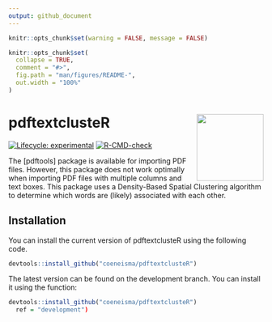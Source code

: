 ```yaml
---
output: github_document
---
```


```r
knitr::opts_chunk$set(warning = FALSE, message = FALSE) 
```

<!-- README.md is generated from README.Rmd. Please edit that file -->

```r
knitr::opts_chunk$set(
  collapse = TRUE,
  comment = "#>",
  fig.path = "man/figures/README-",
  out.width = "100%"
)
```

# pdftextclusteR <img src="man/figures/logo.png" align="right" height="132"/>

<!-- badges: start -->

[![Lifecycle: experimental](https://img.shields.io/badge/lifecycle-experimental-orange.svg)](https://lifecycle.r-lib.org/articles/stages.html#experimental)
[![R-CMD-check](https://github.com/coeneisma/pdftextclusteR/actions/workflows/R-CMD-check.yaml/badge.svg)](https://github.com/coeneisma/pdftextclusteR/actions/workflows/R-CMD-check.yaml)
<!-- badges: end -->

The [pdftools] package is available for importing PDF files. However, this package does not work optimally when importing PDF files with multiple columns and text boxes. This package uses a Density-Based Spatial Clustering algorithm to determine which words are (likely) associated with each other. 

## Installation

You can install the current version of pdftextclusteR using the following code.

``` r
devtools::install_github("coeneisma/pdftextclusteR")
```

The latest version can be found on the development branch. You can install it using the function:

``` r
devtools::install_github("coeneisma/pdftextclusteR")
  ref = "development")
```
